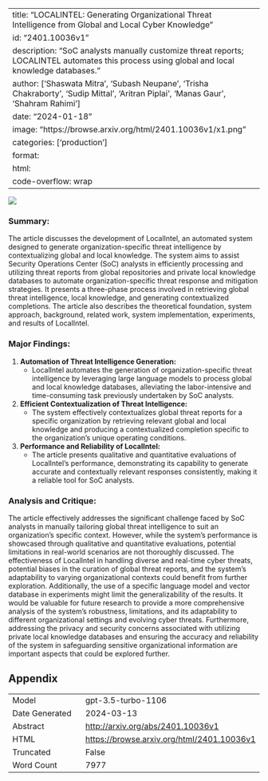 
---
title: "LOCALINTEL: Generating Organizational Threat Intelligence from Global and Local Cyber Knowledge"
id: "2401.10036v1"
description: "SoC analysts manually customize threat reports; LOCALINTEL automates this process using global and local knowledge databases."
author: ['Shaswata Mitra', 'Subash Neupane', 'Trisha Chakraborty', 'Sudip Mittal', 'Aritran Piplai', 'Manas Gaur', 'Shahram Rahimi']
date: "2024-01-18"
image: "https://browse.arxiv.org/html/2401.10036v1/x1.png"
categories: ['production']
format:
  html:
    code-overflow: wrap
---

![](https://browse.arxiv.org/html/2401.10036v1/x1.png)

### **Summary:**
The article discusses the development of LocalIntel, an automated system designed to generate organization-specific threat intelligence by contextualizing global and local knowledge. The system aims to assist Security Operations Center (SoC) analysts in efficiently processing and utilizing threat reports from global repositories and private local knowledge databases to automate organization-specific threat response and mitigation strategies. It presents a three-phase process involved in retrieving global threat intelligence, local knowledge, and generating contextualized completions. The article also describes the theoretical foundation, system approach, background, related work, system implementation, experiments, and results of LocalIntel.

### Major Findings:
1. **Automation of Threat Intelligence Generation:**
    - LocalIntel automates the generation of organization-specific threat intelligence by leveraging large language models to process global and local knowledge databases, alleviating the labor-intensive and time-consuming task previously undertaken by SoC analysts.

2. **Efficient Contextualization of Threat Intelligence:**
    - The system effectively contextualizes global threat reports for a specific organization by retrieving relevant global and local knowledge and producing a contextualized completion specific to the organization's unique operating conditions.

3. **Performance and Reliability of LocalIntel:**
    - The article presents qualitative and quantitative evaluations of LocalIntel's performance, demonstrating its capability to generate accurate and contextually relevant responses consistently, making it a reliable tool for SoC analysts.

### Analysis and Critique:
The article effectively addresses the significant challenge faced by SoC analysts in manually tailoring global threat intelligence to suit an organization's specific context. However, while the system's performance is showcased through qualitative and quantitative evaluations, potential limitations in real-world scenarios are not thoroughly discussed. The effectiveness of LocalIntel in handling diverse and real-time cyber threats, potential biases in the curation of global threat reports, and the system's adaptability to varying organizational contexts could benefit from further exploration. Additionally, the use of a specific language model and vector database in experiments might limit the generalizability of the results. It would be valuable for future research to provide a more comprehensive analysis of the system's robustness, limitations, and its adaptability to different organizational settings and evolving cyber threats. Furthermore, addressing the privacy and security concerns associated with utilizing private local knowledge databases and ensuring the accuracy and reliability of the system in safeguarding sensitive organizational information are important aspects that could be explored further.

## Appendix

|          |          |
|----------|----------|
| Model     | gpt-3.5-turbo-1106       |
| Date Generated     | 2024-03-13       |
| Abstract | [http://arxiv.org/abs/2401.10036v1](http://arxiv.org/abs/2401.10036v1)        |
| HTML     | [https://browse.arxiv.org/html/2401.10036v1](https://browse.arxiv.org/html/2401.10036v1)       |
| Truncated       | False       |
| Word Count       | 7977       |
